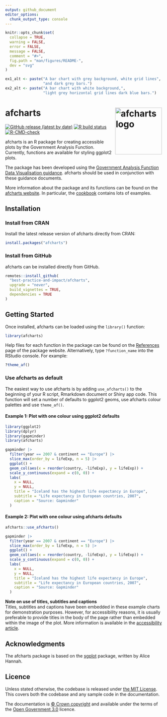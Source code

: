 ```yaml
---
output: github_document
editor_options: 
  chunk_output_type: console
---
```


<!-- README.md is generated from README.Rmd. Please edit that file -->

```r
knitr::opts_chunk$set(
  collapse = TRUE,
  warning = FALSE,
  error = FALSE,
  message = FALSE,
  comment = "#>",
  fig.path = "man/figures/README-",
  dev = "svg"
)

ex1_alt <- paste("A bar chart with grey background, white grid lines",
                 "and dark grey bars.")
ex2_alt <- paste("A bar chart with white background,",
                 "light grey horizontal grid lines dark blue bars.")

```

# afcharts <img src="man/figures/logo.svg" alt="afcharts logo" align="right" height="150"/>

<!-- badges: start -->

[![GitHub release (latest by date)](https://img.shields.io/github/v/release/best-practice-and-impact/afcharts)](https://github.com/best-practice-and-impact/afcharts/releases/latest) [![R build status](https://github.com/best-practice-and-impact/afcharts/workflows/R-CMD-check/badge.svg)](https://github.com/best-practice-and-impact/afcharts/actions)
[![R-CMD-check](https://github.com/best-practice-and-impact/afcharts/actions/workflows/R-CMD-check.yaml/badge.svg)](https://github.com/best-practice-and-impact/afcharts/actions/workflows/R-CMD-check.yaml)
<!-- badges: end -->

afcharts is an R package for creating accessible plots by the Government Analysis Function. Currently, functions are available for styling ggplot2 plots.

The package has been developed using the [Government Analysis Function Data Visualisation guidance](https://analysisfunction.civilservice.gov.uk/policy-store/data-visualisation-charts/). afcharts should be used in conjunction with these guidance documents.

More information about the package and its functions can be found on the [afcharts website](https://best-practice-and-impact.github.io/afcharts/). In particular, the [cookbook](https://best-practice-and-impact.github.io/afcharts/articles/cookbook.html) contains lots of examples.

## Installation

### Install from CRAN

Install the latest release version of afcharts directly from CRAN:

``` r
install.packages("afcharts")
```


### Install from GitHub

afcharts can be installed directly from GitHub.

``` r
remotes::install_github(
  "best-practice-and-impact/afcharts",
  upgrade = "never",
  build_vignettes = TRUE,
  dependencies = TRUE
)
```

## Getting Started

Once installed, afcharts can be loaded using the `library()` function:

``` r
library(afcharts)
```

Help files for each function in the package can be found on the [References](https://best-practice-and-impact.github.io/afcharts/reference/) page of the package website. Alternatively, type `?function_name` into the RStudio console. For example:

``` r
?theme_af()
```

### Use afcharts as default

The easiest way to use afcharts is by adding `use_afcharts()` to the beginning of your R script, Rmarkdown document or Shiny app code. This function will set a number of defaults to ggplot2 geoms, use afcharts colour palettes and use `theme_af()`.

#### Example 1: Plot with one colour using ggplot2 defaults

```r
library(ggplot2)
library(dplyr)
library(gapminder)
library(afcharts)

gapminder |> 
  filter(year == 2007 & continent == "Europe") |>
  slice_max(order_by = lifeExp, n = 5) |>
  ggplot() +
  geom_col(aes(x = reorder(country, -lifeExp), y = lifeExp)) +
  scale_y_continuous(expand = c(0, 0)) +
  labs(
    x = NULL,
    y = NULL,
    title = "Iceland has the highest life expectancy in Europe",
    subtitle = "Life expectancy in European countries, 2007",
    caption = "Source: Gapminder"
  )
```

#### Example 2: Plot with one colour using afcharts defaults

```r
afcharts::use_afcharts()

gapminder |> 
  filter(year == 2007 & continent == "Europe") |>
  slice_max(order_by = lifeExp, n = 5) |>
  ggplot() +
  geom_col(aes(x = reorder(country, -lifeExp), y = lifeExp)) +
  scale_y_continuous(expand = c(0, 0)) +
  labs(
    x = NULL,
    y = NULL,
    title = "Iceland has the highest life expectancy in Europe",
    subtitle = "Life expectancy in European countries, 2007",
    caption = "Source: Gapminder"
  )
```

**Note on use of titles, subtitles and captions** <br> Titles, subtitles and captions have been embedded in these example charts for demonstration purposes. However, for accessibility reasons, it is usually preferable to provide titles in the body of the page rather than embedded within the image of the plot. More information is available in the [accessibility article](https://best-practice-and-impact.github.io/afcharts/articles/accessibility.html#other-accessibility-considerations).

## Acknowledgments

The afcharts package is based on the [sgplot](https://scotgovanalysis.github.io/sgplot/index.html) package, written by Alice Hannah.

## Licence

Unless stated otherwise, the codebase is released under [the MIT License](LICENSE). This covers both the codebase and any sample code in the documentation.

The documentation is [© Crown copyright](https://www.nationalarchives.gov.uk/information-management/re-using-public-sector-information/uk-government-licensing-framework/crown-copyright/) and available under the terms of the [Open Government 3.0](https://www.nationalarchives.gov.uk/doc/open-government-licence/version/3/) licence.
